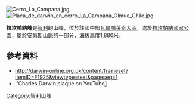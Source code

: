 {{coord|32|57|13|S|71|07|10|W|display=title}}

[[Image:Cerro_La_Campana.jpg|right]]
[[Image:Placa_de_darwin_en_cerro_La_Campana_Olmue_Chile.jpg|thumb]]

'''拉坎帕納峰'''是[[智利|智利]]的山峰，位於該國中部[[瓦爾帕萊索大區|瓦爾帕萊索大區]]，處於[[拉坎帕納國家公園|拉坎帕納國家公園]]，屬於[[安第斯山脈|安第斯山脈]]的一部分，海拔高度1,880米。

==參考資料==
* http://darwin-online.org.uk/content/frameset?itemID=F1925&viewtype=text&pageseq=1 {{Wayback|url=http://darwin-online.org.uk/content/frameset?itemID=F1925&viewtype=text&pageseq=1 |date=20100918173608 }} 
* ''Charles Darwin plaque on YouTube[https://www.youtube.com/watch?v=Pbsk029SYVI] {{Wayback|url=https://www.youtube.com/watch?v=Pbsk029SYVI |date=20210412094157 }}

{{Chile-geo-stub}}
[[Category:智利山峰|Category:智利山峰]]